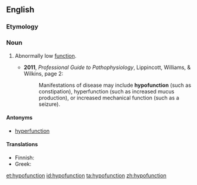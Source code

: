 ==English==

===Etymology===
{{prefix|hypo|function|lang=en}}

===Noun===
{{en-noun}}

# {{lb|en|medicine}} Abnormally low [[function]].
#* '''2011''', ''Professional Guide to Pathophysiology'', Lippincott, Williams, & Wilkins, page 2:
#*: Manifestations of disease may include '''hypofunction''' (such as constipation), hyperfunction (such as increased mucus production), or increased mechanical function (such as a seizure).

====Antonyms====
* [[hyperfunction]]

====Translations====
{{trans-top|abnormally low function}}
* Finnish: {{t+|fi|vajaatoiminta}}
* Greek: {{t+|el|υπολειτουργώ|sc=Grek}}
{{trans-mid}}
{{trans-bottom}}

[[et:hypofunction]]
[[id:hypofunction]]
[[ta:hypofunction]]
[[zh:hypofunction]]